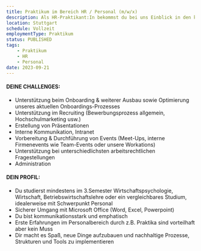 ```yaml
---
title: Praktikum im Bereich HR / Personal (m/w/x)
description: Als HR-Praktikant:In bekommst du bei uns Einblick in den kompletten Employee Life Cycle eines Start-Ups. Zudem kannst du uns aktiv im Recruiting sowie Hochschulmarketing unterstützen. Wenn du gerne mit Menschen arbeitest, kommunikativ und zuverlässig bist und eine Hands-On Mentalität mitbringst, dann bist du bei uns richtig.
location: Stuttgart
schedule: Vollzeit
employmentType: Praktikum
status: PUBLISHED
tags:
    - Praktikum
    - HR
    - Personal
date: 2023-09-21
---
```


#### DEINE CHALLENGES:

-   Unterstützung beim Onboarding & weiterer Ausbau sowie Optimierung unseres aktuellen Onboardings-Prozesses
-   Unterstützung im Recruiting (Bewerbungsprozess allgemein, Hochschulmarketing usw.)
-   Erstellung von Präsentationen
-   Interne Kommunikation, Intranet
-   Vorbereitung & Durchführung von Events (Meet-Ups, interne Firmenevents wie Team-Events oder unsere Workations)
-   Unterstützung bei unterschiedlichsten arbeitsrechtlichen Fragestellungen
-   Administration

#### DEIN PROFIL:

-   Du studierst mindestens im 3.Semester Wirtschaftspsychologie, Wirtschaft, Betriebswirtschaftslehre oder ein vergleichbares Studium, idealerweise mit Schwerpunkt Personal
-   Sicherer Umgang mit Microsoft Office (Word, Excel, Powerpoint)
-   Du bist kommunikationsstark und emphatisch
-   Erste Erfahrungen im Personalbereich durch z.B. Praktika sind vorteilhaft aber kein Muss
-   Dir macht es Spaß, neue Dinge aufzubauen und nachhaltige Prozesse, Strukturen und Tools zu implementieren
